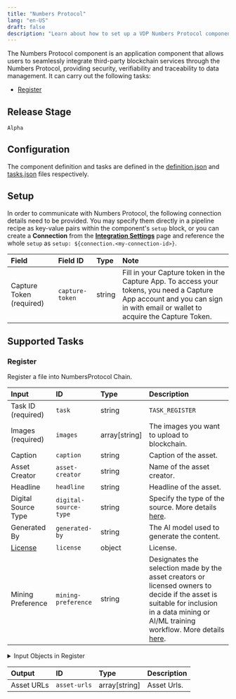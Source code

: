 ```yaml
---
title: "Numbers Protocol"
lang: "en-US"
draft: false
description: "Learn about how to set up a VDP Numbers Protocol component https://github.com/instill-ai/instill-core"
---
```


The Numbers Protocol component is an application component that allows users to seamlessly integrate third-party blockchain services through the Numbers Protocol, providing security, verifiability and traceability to data management.
It can carry out the following tasks:
- [Register](#register)



## Release Stage

`Alpha`



## Configuration

The component definition and tasks are defined in the [definition.json](https://github.com/instill-ai/pipeline-backend/blob/main/pkg/component/application/numbers/v0/config/definition.json) and [tasks.json](https://github.com/instill-ai/pipeline-backend/blob/main/pkg/component/application/numbers/v0/config/tasks.json) files respectively.




## Setup


In order to communicate with Numbers Protocol, the following connection details need to be
provided. You may specify them directly in a pipeline recipe as key-value pairs
within the component's `setup` block, or you can create a **Connection** from
the [**Integration Settings**](https://www.instill.tech/docs/vdp/integration)
page and reference the whole `setup` as `setup:
${connection.<my-connection-id>}`.

<div class="markdown-col-no-wrap" data-col-1 data-col-2>

| Field | Field ID | Type | Note |
| :--- | :--- | :--- | :--- |
| Capture Token (required) | `capture-token` | string | Fill in your Capture token in the Capture App. To access your tokens, you need a Capture App account and you can sign in with email or wallet to acquire the Capture Token.  |

</div>




## Supported Tasks

### Register

Register a file into NumbersProtocol Chain.

<div class="markdown-col-no-wrap" data-col-1 data-col-2>

| Input | ID | Type | Description |
| :--- | :--- | :--- | :--- |
| Task ID (required) | `task` | string | `TASK_REGISTER` |
| Images (required) | `images` | array[string] | The images you want to upload to blockchain. |
| Caption | `caption` | string | Caption of the asset. |
| Asset Creator | `asset-creator` | string | Name of the asset creator. |
| Headline | `headline` | string | Headline of the asset. |
| Digital Source Type | `digital-source-type` | string | Specify the type of the source. More details <a href="https://docs.numbersprotocol.io/introduction/numbers-protocol/defining-web3-assets/assettree/digitalsourcetype">here</a>. |
| Generated By | `generated-by` | string | The AI model used to generate the content. |
| [License](#register-license) | `license` | object | License. |
| Mining Preference | `mining-preference` | string | Designates the selection made by the asset creators or licensed owners to decide if the asset is suitable for inclusion in a data mining or AI/ML training workflow. More details <a href="https://docs.numbersprotocol.io/introduction/numbers-protocol/defining-web3-assets/assettree/miningpreference">here</a>. |
</div>


<details>
<summary> Input Objects in Register</summary>

<h4 id="register-license">License</h4>

License.

<div class="markdown-col-no-wrap" data-col-1 data-col-2>

| Field | Field ID | Type | Note |
| :--- | :--- | :--- | :--- |
| License Document | `document` | string | URL of the license file.  |
| License Name | `name` | string | License of the asset file.  |
</div>
</details>



<div class="markdown-col-no-wrap" data-col-1 data-col-2>

| Output | ID | Type | Description |
| :--- | :--- | :--- | :--- |
| Asset URLs | `asset-urls` | array[string] | Asset Urls. |
</div>


